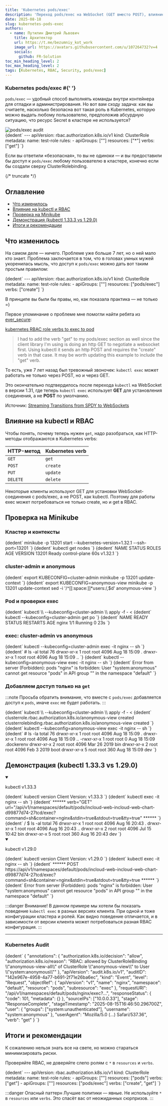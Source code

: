 ```yaml
---
title: 'Kubernetes pods/exec'
description: 'Переход pods/exec на WebSocket (GET вместо POST), влияние на RBAC и риски разрешений в Kubernetes.'
date: 2025-08-18
slug: kubernetes-pods-exec
authors:
  - name: Путилин Дмитрий Львович
    title: Архитектор
    url: https://t.me/bezumniy_kot_work
    image_url: https://avatars.githubusercontent.com/u/107264732?v=4
    socials:
      github: FR-Solution
toc_min_heading_level: 2
toc_max_heading_level: 2
tags: [Kubernetes, RBAC, Security, pods/exec]
---
```



<h3>
  Kubernetes pods/exec <span style={{ color: '#1cc5ac' }}>#</span>{' '}
</h3>

<div
  style={{
    display: 'flex',
    flexWrap: 'wrap',
    alignItems: 'flex-start',
    justifyContent: 'space-between',
    gap: '30px',
    marginTop: '1.5rem',
  }}
>
  <div style={{ flex: '1 1 58%', minWidth: '280px', maxWidth: '620px' }}>
    <p>
      <code>pods/exec</code> — удобный способ выполнять команды внутри контейнера для отладки и администрирования. Но
      вот вам сходу задача: как вы считаете, насколько безопасна вот такая роль в Kubernetes, которую можно выдать
      любому пользователю, предположив абсурдную ситуацию, что ресурс Secret в кластере не используется?
    </p>
  </div>
  <div className="execImageWrapper">
    <img
      src={`${getBasePrefix()}img/blog/pod-exec-promo.png`}
      alt="pods/exec audit"
      style={{
        width: '100%',
        maxWidth: '330px',
        filter: 'drop-shadow(0 0 30px rgba(196, 202, 255, 0.2))',
        transition: 'transform 0.3s ease-in-out',
      }}
    />
  </div>
</div>

<CodeBlock language="bash">
  {dedent`
    ---
    apiVersion: rbac.authorization.k8s.io/v1
    kind: ClusterRole
    metadata:
      name: test-role
    rules:
      - apiGroups: [""]
        resources: ["*"]
        verbs: ["get"]
  `}
</CodeBlock>

<p>
  Если вы ответили «безопасная», то вы не одиноки — и вы предоставили бы доступ к <code>pods/exec</code> любому
  пользователю в кластере, конечно если бы создали сверху ClusterRolebinding.
</p>

{/* truncate */}

## Оглавление

- [Что изменилось](#что-изменилось)
- [Влияние на kubectl и RBAC](#влияние-на-kubectl-и-rbac)
- [Проверка на Minikube](#проверка-на-minikube)
- [Демонстрация (kubectl 1.33.3 vs 1.29.0)](#демонстрация-kubectl-1333-vs-1290)
- [Итоги и рекомендации](#итоги-и-рекомендации)

## Что изменилось

На самом деле — ничего. Проблеме уже больше 7 лет, но о ней мало кто знает. Проблема заключается в том, что в головах умных мужей укоренилась мысль, что доступ к <code>pods/exec</code> можно дать вот таким простым правилом:

<CodeBlock language="bash">
  {dedent`
    ---
    apiVersion: rbac.authorization.k8s.io/v1
    kind: ClusterRole
    metadata:
      name: test-role
    rules:
      - apiGroups: [""]
        resources: ["pods/exec"]
        verbs: ["create"]
  `}
</CodeBlock>

В принципе вы были бы правы, но, как показала практика — не только =)

Первое упоминание о проблеме мне помогли найти ребята из [ever_secure](https://t.me/ever_secure):

[kubernetes RBAC role verbs to exec to pod](https://stackoverflow.com/questions/48118125/kubernetes-rbac-role-verbs-to-exec-to-pod)

> I had to add the verb "get" to my pods/exec section as well since the client library I'm using is doing an http GET to negotiate a websocket first.
> Using kubectl it sends an http POST and requires the "create" verb in that case.
> It may be worth updating this example to include the "get" verb.

То есть, уже 7 лет назад был тревожный звоночек: `kubectl exec` может работать не только через POST, но и через GET.

Это окончательно подтвердилось после перехода `kubectl` на WebSocket в версии 1.31, где теперь `kubectl exec` использует **GET** для установления соединения, а не **POST** по умолчанию.

Источник: [Streaming Transitions from SPDY to WebSockets](https://kubernetes.io/blog/2024/08/20/websockets-transition/)

## Влияние на kubectl и RBAC

Чтобы понять, почему теперь нужен `get`, надо разобраться, как HTTP-методы отображаются в Kubernetes verbs:

<table>
  <thead>
    <tr>
      <th>HTTP-метод</th>
      <th>Kubernetes verb</th>
    </tr>
  </thead>
  <tbody>
    <tr>
      <td>
        <code>GET</code>
      </td>
      <td>
        <code>get</code>
      </td>
    </tr>
    <tr>
      <td>
        <code>POST</code>
      </td>
      <td>
        <code>create</code>
      </td>
    </tr>
    <tr>
      <td>
        <code>PUT</code>
      </td>
      <td>
        <code>update</code>
      </td>
    </tr>
    <tr>
      <td>
        <code>DELETE</code>
      </td>
      <td>
        <code>delete</code>
      </td>
    </tr>
  </tbody>
</table>

Некоторые клиенты используют GET для установки WebSocket-соединения с pods/exec, а не POST, как kubectl. Поэтому для работы exec может потребоваться не только create, но и get в RBAC.

## Проверка на Minikube

### Кластер и контексты

<CodeBlock language="bash">
  {dedent`
    minikube -p 13201 start --kubernetes-version=1.32.1 --ssh-port=13201
  `}
</CodeBlock>

<CodeBlock language="bash">
  {dedent`
    kubectl get nodes
  `}
</CodeBlock>

<CodeBlock language="bash">
  {dedent`
    NAME     STATUS   ROLES           AGE   VERSION
    13201    Ready    control-plane   60s   v1.32.1
  `}
</CodeBlock>

### cluster-admin и anonymous

<CodeBlock language="bash">
  {dedent`
    export KUBECONFIG=cluster-admin
    minikube -p 13201 update-context
  `}
</CodeBlock>

<CodeBlock language="bash">
  {dedent`
    export KUBECONFIG=anonymous-view
    minikube -p 13201 update-context
    sed -i '/^[[:space:]]*users:/,$d' anonymous-view
  `}
</CodeBlock>

### Pod и проверки exec

<CodeBlock language="bash">
  {dedent`
    kubectl \\
      --kubeconfig=cluster-admin \\
      apply -f - <<EOF
    ---
    apiVersion: v1
    kind: Pod
    metadata:
      name: nginx
    spec:
      containers:
      - name: nginx
        image: nginx:1.14.2
        ports:
        - containerPort: 80
    EOF
  `}
</CodeBlock>

<CodeBlock language="bash">
  {dedent`
    kubectl --kubeconfig=cluster-admin get po
  `}
</CodeBlock>

<CodeBlock language="bash">
  {dedent`
    NAME    READY   STATUS    RESTARTS   AGE
    nginx   1/1     Running   0          23s
  `}
</CodeBlock>

### exec: cluster-admin vs anonymous

<CodeBlock language="bash">
  {dedent`
    kubectl --kubeconfig=cluster-admin exec -it nginx -- sh
  `}
</CodeBlock>

<CodeBlock language="bash">
  {dedent`
    # ls -al
    total 76
    drwxr-xr-x 1 root root 4096 Aug 18 15:09 .
    drwxr-xr-x 1 root root 4096 Aug 18 15:09 ..
  `}
</CodeBlock>

<CodeBlock language="bash">
  {dedent`
    kubectl --kubeconfig=anonymous-view exec -it nginx -- sh
  `}
</CodeBlock>

<CodeBlock language="bash">
  {dedent`
    Error from server (Forbidden): pods "nginx" is forbidden: User "system:anonymous" cannot get resource "pods" in API group "" in the namespace "default"
  `}
</CodeBlock>

### Добавляем доступ только на <code>get</code>

:::note
Просьба обратить внимание, что вместе с `pods/exec` добавляется доступ к `pods`, иначе `exec` не будет работать.
:::

<CodeBlock language="bash">
  {dedent`
    kubectl \\
      --kubeconfig=cluster-admin \\
      apply -f - <<EOF
    ---
    apiVersion: rbac.authorization.k8s.io/v1
    kind: ClusterRole
    metadata:
      name: anonymous-view
    rules:
      - apiGroups: [""]
        resources:
          - pods
          - pods/exec
        verbs: ["get"]
    ---
    apiVersion: rbac.authorization.k8s.io/v1
    kind: ClusterRoleBinding
    metadata:
      name: anonymous-view
    roleRef:
      apiGroup: rbac.authorization.k8s.io
      kind: ClusterRole
      name: anonymous-view
    subjects:
      - kind: User
        name: system:anonymous
        apiGroup: rbac.authorization.k8s.io
    EOF
  `}
</CodeBlock>

<CodeBlock language="bash">
  {dedent`
    clusterrole.rbac.authorization.k8s.io/anonymous-view created
    clusterrolebinding.rbac.authorization.k8s.io/anonymous-view created
  `}
</CodeBlock>

<CodeBlock language="bash">
  {dedent`
    kubectl --kubeconfig=anonymous-view exec -it nginx -- sh
  `}
</CodeBlock>

<CodeBlock language="bash">
  {dedent`
    # ls -la
    total 76
    drwxr-xr-x 1 root root 4096 Aug 18 15:09 .
    drwxr-xr-x 1 root root 4096 Aug 18 15:09 ..
    -rwxr-xr-x 1 root root    0 Aug 18 15:09 .dockerenv
    drwxr-xr-x 2 root root 4096 Mar 26 2019 bin
    drwxr-xr-x 2 root root 4096 Feb  3 2019 boot
    drwxr-xr-x 5 root root  360 Aug 18 15:09 dev
  `}
</CodeBlock>

## Демонстрация (kubectl 1.33.3 vs 1.29.0)

<details open>
<summary>
  <div style={{ display: 'flex', justifyContent: 'space-between', flexWrap: 'wrap' }}>
    <p style={{ marginBottom: 0 }}>kubectl v1.33.3</p>
  </div>
</summary>

<CodeBlock language="bash">
  {dedent`
    kubectl version
    Client Version: v1.33.3
  `}
</CodeBlock>

<CodeBlock language="bash">
  {dedent`
    kubectl exec -it nginx -- sh
  `}
</CodeBlock>

<CodeBlock language="bash">
  {dedent`
    ****** verb="GET" url="/api/v1/namespaces/default/pods/incloud-web-incloud-web-chart-d99877d74-27tcd/exec?command=sh&container=nginx&stdin=true&stdout=true&tty=true" ******
  `}
</CodeBlock>

<CodeBlock language="bash">
  {dedent`
    / $ ls -al
    total 76
    drwxr-xr-x 1 root root 4096 Aug 16 20:43 .
    drwxr-xr-x 1 root root 4096 Aug 16 20:43 ..
    drwxr-xr-x 2 root root 4096 Jul 15 10:42 bin
    drwxr-xr-x 5 root root  360 Aug 16 20:43 dev
  `}
</CodeBlock>
</details>

<details open>
<summary>
  <div style={{ display: 'flex', justifyContent: 'space-between', flexWrap: 'wrap' }}>
    <p style={{ marginBottom: 0 }}>kubectl v1.29.0</p>
  </div>
</summary>

<CodeBlock language="bash">
  {dedent`
    kubectl version
    Client Version: v1.29.0
  `}
</CodeBlock>

<CodeBlock language="bash">
  {dedent`
    kubectl exec -it nginx -- sh
  `}
</CodeBlock>

<CodeBlock language="bash">
  {dedent`
    ****** POST https://api/v1/namespaces/default/pods/incloud-web-incloud-web-chart-d99877d74-27tcd/exec?command=sh&container=nginx&stdin=true&stdout=true&tty=true ******
  `}
</CodeBlock>

<CodeBlock language="bash">
  {dedent`
    Error from server (Forbidden): pods "nginx" is forbidden:
    User "system:anonymous" cannot get resource "pods" in API group "" in the namespace "default"
  `}
</CodeBlock>
</details>

:::danger Внимание!
В данном примере мы хотели бы показать поведение `kubectl exec` в разных версиях клиента. При одной и тоже конфигурации кластера и ролей. Как видно поведение отличается, и в зависимости от версии клиента может потребоваться разная RBAC конфигурация.
:::

---

<h3>Kubernetes Audit</h3>

<CodeBlock language="bash">
  {dedent`
    {
      "annotations": {
        "authorization.k8s.io/decision": "allow",
        "authorization.k8s.io/reason": "RBAC: allowed by ClusterRoleBinding \\"anonymous-view-all\\" of ClusterRole \\"anonymous-view\\" to User \\"system:anonymous\\""
      },
      "apiVersion": "audit.k8s.io/v1",
      "auditID": "142e967e-4958-4a77-b691-2f71e26ba6ec",
      "kind": "Event",
      "level": "Request",
      "objectRef": {
        "apiVersion": "v1",
        "name": "nginx",
        "namespace": "default",
        "resource": "pods",
        "subresource": "exec"
      },
      "requestURI": "/api/v1/namespaces/default/pods/nginx/exec?...",
      "responseStatus": {
        "code": 101,
        "metadata": {}
      },
      "sourceIPs": ["10.0.0.33"],
      "stage": "ResponseComplete",
      "stageTimestamp": "2025-08-15T16:46:50.296700Z",
      "user": {
        "groups": ["system:unauthenticated"],
        "username": "system:anonymous"
      },
      "userAgent": "Mozilla/5.0 (...) Safari/537.36",
      "verb": "get"
    }
  `}
</CodeBlock>

## Итоги и рекомендации

К сожалению нельзя знать все на свете, но можно стараться минимизировать риски.

Проверяйте RBAC, не доверяйте слепо ролям с `*` в `resources` и `verbs`.

<CodeBlock language="bash">
  {dedent`
    ---
    apiVersion: rbac.authorization.k8s.io/v1
    kind: ClusterRole
    metadata:
      name: test-role
    rules:
      - apiGroups: [""]
        resources: ["pods"]
        verbs: ["get"]
      - apiGroups: [""]
        resources: ["pods/exec"]
        verbs: ["create", "get"]
  `}
</CodeBlock>

:::danger Опасный паттерн
Лучшие политики — явные. Не используйте `*` в `resources` или `verbs`. Это спасёт вас от неожиданных сюрпризов.
:::
